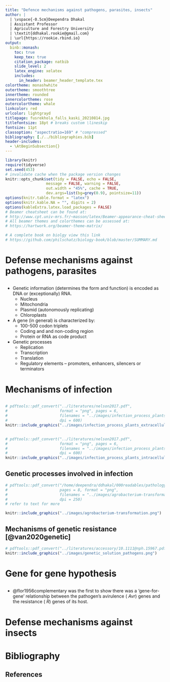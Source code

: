 ```yaml
---
title: "Defence mechanisms against pathogens, parasites, insects"
author: |
  | \vspace{-0.5cm}Deependra Dhakal
  | Assistant Professor
  | Agriculture and Forestry University
  | \textit{ddhakal.rookie@gmail.com}
  | \url{https://rookie.rbind.io}
output: 
  binb::monash:
    toc: true
    keep_tex: true
    citation_package: natbib
    slide_level: 2
    latex_engine: xelatex
    includes:
      in_header: beamer_header_template.tex
colortheme: monashwhite
outertheme: smoothtree
innertheme: rounded
innercolortheme: rose
outercolortheme: whale
linkcolor: red
urlcolor: lightgrayd
titlepage: fusrekhola_falls_kaski_20210814.jpg
titlefontsize: 18pt # breaks custom \lineskip
fontsize: 11pt
classoption: "aspectratio=169" # "compressed"
bibliography: [./../bibliographies.bib]
header-includes: 
  - \AtBeginSubsection{}
---
```


```r
library(knitr)
require(tidyverse)
set.seed(453)
# invalidate cache when the package version changes
knitr::opts_chunk$set(tidy = FALSE, echo = FALSE, 
                  message = FALSE, warning = FALSE,
                  out.width = "45%", cache = TRUE, 
                  dev.args=list(bg=grey(0.9), pointsize=11))
options(knitr.table.format = "latex")
options(knitr.kable.NA = "", digits = 2)
options(kableExtra.latex.load_packages = FALSE)
# Beamer cheatsheet can be found at:
# http://www.cpt.univ-mrs.fr/~masson/latex/Beamer-appearance-cheat-sheet.pdf
# All beamer themes and colorthemes can be assessed at:
# https://hartwork.org/beamer-theme-matrix/

# A complete book on biolgy view this link
# https://github.com/philschatz/biology-book/blob/master/SUMMARY.md
```

# Defense mechanisms against pathogens, parasites

## 

- Genetic information (determines the form and function) is encoded as DNA or (exceptionally) RNA.
  - Nucleus
  - Mitochondria
  - Plasmid (autonomously replicating)
  - Chloroplasts
- A gene (in general) is characterized by:
  - 100-500 codon triplets
  - Coding and and non-coding region
  - Protein or RNA as code product
- Genetic processes
  - Replication
  - Transcription
  - Translation
  - Regulatory elements -- promoters, enhancers, silencers or terminators

# Mechanisms of infection

##

```r
# pdftools::pdf_convert("../literatures/nelson2017.pdf",
#                       format = "png", pages = 6,
#                       filenames = "../images/infection_process_plants.png",
#                       dpi = 600)
knitr::include_graphics("../images/infection_process_plants_extracellular.png")
```

##

```r
# pdftools::pdf_convert("../literatures/nelson2017.pdf",
#                       format = "png", pages = 6,
#                       filenames = "../images/infection_process_plants.png",
#                       dpi = 600)
knitr::include_graphics("../images/infection_process_plants_intracellular.png")
```


## Genetic processes involved in infection

```r
# pdftools::pdf_convert("/home/deependra/ddhakal/000readables/pathology/2009_Encyclopedia of Microbiology_3rd edition.pdf",
#                       pages = 8, format = "png",
#                       filenames = "../images/agrobacterium-transformation.png",
#                       dpi = 250)
# refer to text for more

knitr::include_graphics("../images/agrobacterium-transformation.png")
```


## Mechanisms of genetic resistance [@van2020genetic]

```r
# pdftools::pdf_convert("../literatures/accessory/10.1111@nph.15967.pdf", filenames = "../images/genetic_solution_pathogens.png", format = "png", pages = 3, dpi = 300)
knitr::include_graphics("../images/genetic_solution_pathogens.png")
```


# Gene for gene hypothesis

##

- @flor1956complementary was the first to show there was a 'gene-for-gene' relationship between the pathogen's avirulence ( _Avr_) genes and the resistance ( _R_) genes of its host.

# Defense mechanisms against insects

# Bibliography

## References
